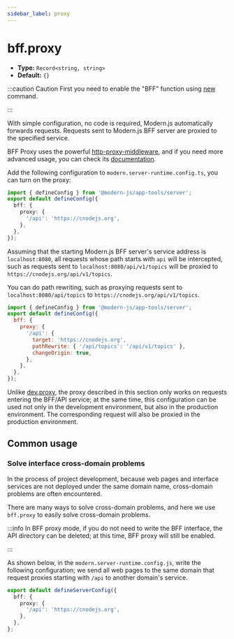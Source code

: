 ```yaml
---
sidebar_label: proxy
---
```


# bff.proxy

- **Type:** `Record<string, string>`
- **Default:** `{}`

:::caution Caution
First you need to enable the "BFF" function using [new](/apis/app/commands#modern-new) command.

:::

With simple configuration, no code is required, Modern.js automatically forwards requests. Requests sent to Modern.js BFF server are proxied to the specified service.

BFF Proxy uses the powerful [http-proxy-middleware](https://github.com/chimurai/http-proxy-middleware), and if you need more advanced usage, you can check its [documentation](https://github.com/chimurai/http-proxy-middleware#options).

Add the following configuration to `modern.server-runtime.config.ts`, you can turn on the proxy:

```ts title="modern.server-runtime.config.ts"
import { defineConfig } from '@modern-js/app-tools/server';
export default defineConfig({
  bff: {
    proxy: {
      '/api': 'https://cnodejs.org',
    },
  },
});
```

Assuming that the starting Modern.js BFF server's service address is `localhost:8080`, all requests whose path starts with `api` will be intercepted, such as requests sent to `localhost:8080/api/v1/topics` will be proxied to `https://cnodejs.org/api/v1/topics`.

You can do path rewriting, such as proxying requests sent to `localhost:8080/api/topics` to `https://cnodejs.org/api/v1/topics`.

```js title="modern.server-runtime.config.js"
import { defineConfig } from '@modern-js/app-tools/server';
export default defineConfig({
  bff: {
    proxy: {
      '/api': {
        target: 'https://cnodejs.org',
        pathRewrite: { '/api/topics': '/api/v1/topics' },
        changeOrigin: true,
      },
    },
  },
});
```

Unlike [dev.proxy](/configure/app/dev/proxy), the proxy described in this section only works on requests entering the BFF/API service; at the same time, this configuration can be used not only in the development environment, but also in the production environment. The corresponding request will also be proxied in the production environment.

## Common usage

### Solve interface cross-domain problems

In the process of project development, because web pages and interface services are not deployed under the same domain name, cross-domain problems are often encountered.

There are many ways to solve cross-domain problems, and here we use `bff.proxy` to easily solve cross-domain problems.

:::info
In BFF proxy mode, if you do not need to write the BFF interface, the API directory can be deleted; at this time, BFF proxy will still be enabled.

:::

As shown below, in the `modern.server-runtime.config.js`, write the following configuration; we send all web pages to the same domain that request proxies starting with `/api` to another domain's service.

```ts title="modern.server-runtime.config.ts"
export default defineServerConfig({
  bff: {
    proxy: {
      '/api': 'https://cnodejs.org',
    },
  },
};
```
